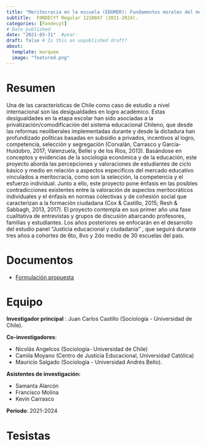 ```yaml
---
title: "Meritocracia en la escuela (EDUMER): Fundamentos morales del mercado educativo y sus implicancias para la formación ciudadana en Chile"
subtitle:  FONDECYT Regular 1210847 (2021-2024).
categories: [Fondecyt]
# Date published
date: "2021-03-31"  #year-
draft: false # Is this an unpublished draft?
about:
  template: marquee
  image: "featured.png"  
---
```


# Resumen


Una de las características de Chile como caso de estudio a nivel internacional son las desigualdades en logro académico. Estas desigualdades en la etapa escolar han sido asociadas a la privatización/comodificación del sistema educacional Chileno, que desde las reformas neoliberales implementadas durante y desde la dictadura han profundizado políticas basadas en subsidio a privados, incentivos al logro, competencia, selección y segregación (Corvalán, Carrasco y García-Huidobro, 2017; Valenzuela, Bellei y de los Rios, 2013). Basándose en conceptos y evidencias de la sociología económica y de la educación, este proyecto aborda las percepciones y valoraciones de estudiantes de ciclo básico y medio en relación a aspectos específicos del mercado educativo vinculados a meritocracia, como son la selección, la competencia y el esfuerzo individual. Junto a ello, este proyecto pone énfasis en las posibles contradicciones existentes entre la valoración de aspectos meritocráticos individuales y el énfasis en normas colectivas y de cohesión social que caracterizan a la formación ciudadana (Cox & Castillo, 2015; Resh & Sabbagh, 2013, 2017). El proyecto contempla en sus primer año una fase cualitativa de entrevistas y grupos de discusión abarcando profesores, familias y estudiantes. Los años posteriores se enfocarán en el desarrollo del estudio panel ​ “Justicia educacional y ciudadanía”​ , que seguirá durante tres años a cohortes de 6to, 8vo y 2do medio de 30 escuelas del país.

# Documentos

- [Formulación propuesta](Formulacion_REG_esp.pdf)

# Equipo 

**Investigador principal** : Juan Carlos Castillo (Sociología - Universidad de Chile).

**Co-investigadores**:

- Nicolás Angelcos (Sociología- Universidad de Chile)
- Camila Moyano (Centro de Justicia Educacional, Universidad Católica)
- Mauricio Salgado (Sociología - Universidad Andrés Bello).

**Asistentes de investigación:**

- Samanta Alarcón
- Francisco Molina
- Kevin Carrasco

**Periodo**: 2021-2024

# Tesistas
